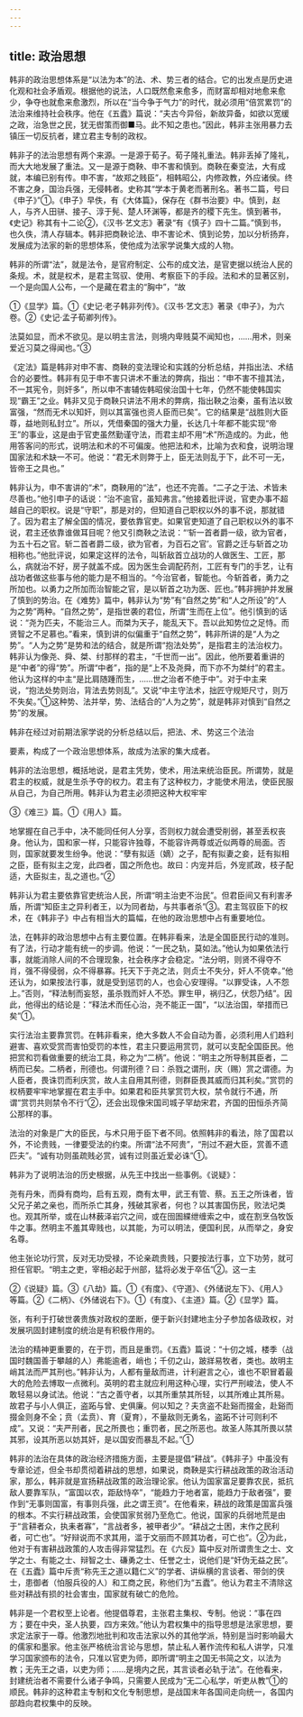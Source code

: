 ```yaml
---
---
---
```

title: 政治思想
---



韩非的政治思想体系是“以法为本”的法、术、势三者的结合。它的出发点是历史进化观和社会矛盾观。根据他的说法，人口既然愈来愈多，而财富却相对地愈来愈少，争夺也就愈来愈激烈，所以在“当今争于气力”的时代，就必须用“倍赏累罚”的法治来维持社会秩序。他在《五蠹》篇说：“夫古今异俗，新故异备，如欲以宽缓之政，治急世之民，犹无辔策而御■马。此不知之患也。”因此，韩非主张用暴力去镇压一切反抗者，建立君主专制的政权。

韩非子的法治思想有两个来源。一是源于荀子。荀子隆礼重法。韩非丢掉了隆礼，而大大地发展了重法。又一是源于商鞅、申不害和慎到。商鞅在秦变法，大有成就，本编已别有传。申不害，“故郑之贱臣”，相韩昭公，内修政教，外应诸侯。终不害之身，国治兵强，无侵韩者。史称其“学本于黄老而著刑名。著书二篇，号曰《申子》”①。《申子》早佚，有《大体篇》，保存在《群书治要》中。慎到，赵人，与齐人田骈、接子、淳于髡、楚人环渊等，都是齐的稷下先生。慎到著书，《史记》称其有十二论②，《汉书·艺文志》著录“有《慎子》四十二篇。”慎到书，也久佚，清人存辑本。韩非把商鞅论法、申不害论术、慎到论势，加以分析扬弃，发展成为法家的新的思想体系，使他成为法家学说集大成的人物。

韩非的所谓“法”，就是法令，是官府制定、公布的成文法，是官吏据以统治人民的条规。术，就是权术，是君主驾驭、使用、考察臣下的手段。法和术的显著区别，一个是向国人公布，一个是藏在君主的“胸中”，“故

①《显学》篇。①《史记·老子韩非列传》。《汉书·艺文志》著录《申子》，为六卷。②《史记·孟子荀卿列传》。

法莫如显，而术不欲见。是以明主言法，则境内卑贱莫不闻知也，……用术，则亲爱近习莫之得闻也。”③

《定法》篇是韩非对申不害、商鞅的变法理论和实践的分析总结，并指出法、术结合的必要性。韩非有见于申不害只讲术不重法的弊病，指出：“申不害不擅其法，不一其宪令，则奸多”，所以申不害辅佐韩昭侯治国十七年，仍然不能使韩国实现“霸王”之业。韩非又见于商鞅只讲法不用术的弊病，指出鞅之治秦，虽有法以致富强，“然而无术以知奸，则以其富强也资人臣而已矣”。它的结果是“战胜则大臣尊，益地则私封立”。所以，凭借秦国的强大力量，长达几十年都不能实现“帝王”的事业，这是由于官吏虽然勤谨守法，而君主却不用“术”所造成的。为此，他用答客问的形式，说明法和术的不可偏废。他把法和术，比喻为衣和食，说明治理国家法和术缺一不可。他说：“君无术则弊于上，臣无法则乱于下，此不可一无，皆帝王之具也。”

韩非认为，申不害讲的“术”，商鞅用的“法”，也还不完善。“二子之于法、术皆未尽善也。”他引申子的话说：“治不逾官，虽知弗言。”他接着批评说，官吏办事不超越自己的职权。说是“守职”，那是对的，但知道自己职权以外的事不说，那就错了。因为君主了解全国的情况，要依靠官吏。如果官吏知道了自己职权以外的事不说，君主还依靠谁做耳目呢？他又引商鞅之法说：“‘斩一首者爵一级，欲为官者，为五十石之官。斩二首者爵二级，欲为官者，为百石之官’。官爵之迁与斩首之功相称也。”他批评说，如果定这样的法令，叫斩敌首立战功的人做医生、工匠，那么，病就治不好，房子就盖不成。因为医生会调配药剂，工匠有专门的手艺，让有战功者做这些事与他的能力是不相当的。“今治官者，智能也。今斩首者，勇力之所加也。以勇力之所加而治智能之官，是以斩首之功为医、匠也。”韩非拥护并发展了慎到的势治。在《难势》篇中，韩非认为“势”有“自然之势”和“人之所设”的“人为之势”两种。“自然之势”，是指世袭的君位，所谓“生而在上位”。他引慎到的话说：“尧为匹夫，不能治三人。而桀为天子，能乱天下。吾以此知势位之足恃。而贤智之不足慕也。”看来，慎到讲的似偏重于“自然之势”，韩非所讲的是“人为之势”。“人为之势”是势和法的结合，就是所谓“抱法处势”，是指君主的法治权力。韩非认为像尧、舜、桀、纣那样的君主，“千世而一出”。因此，他所要着重讲的是“中者”的得“势”。所谓“中者”，指的是“上不及尧舜，而下亦不为桀纣”的君主。他认为这样的中主“是比肩随踵而生，……世之治者不绝于中”。对于中主来说，“抱法处势则治，背法去势则乱”。又说“中主守法术，拙匠守规矩尺寸，则万不失矣。”①这种势、法并举，势、法结合的“人为之势”，就是韩非对慎到“自然之势”的发展。

韩非在经过对前期法家学说的分析总结以后，把法、术、势这三个法治

要素，构成了一个政治思想体系，故成为法家的集大成者。

韩非的法治思想，概括地说，是君主凭势，使术，用法来统治臣民。所谓势，就是君主的权威，就是生杀予夺的权力。君主有了这种权力，才能使术用法，使臣民服从自己，为自己所用。韩非认为君主必须把这种大权牢牢

③《难三》篇。①《用人》篇。

地掌握在自己手中，决不能同任何人分享，否则权力就会遭受削弱，甚至丢权丧身。他认为，国和家一样，只能容许独尊，不能容许两尊或近似两尊的局面。否则，国家就要发生纷争。他说：“孽有拟适（嫡）之子，配有拟妻之妾，廷有拟相之臣，臣有拟主之宠，此四者，国之所危也。故曰：内宠并后，外宠贰政，枝子配适，大臣拟主，乱之道也。”②

韩非认为君主要依靠官吏统治人民，所谓“明主治吏不治民”。但君臣间又有利害矛盾，所谓“知臣主之异利者王，以为同者劫，与共事者杀”③。君主驾驭臣下的权术，在《韩非子》中占有相当大的篇幅，在他的政治思想中占有重要地位。

法，在韩非的政治思想中占有主要位置。在韩非看来，法是全国臣民行动的准则。有了法，行动才能有统一的步调。他说：“一民之轨，莫如法。”他认为如果依法行事，就能消除人间的不合理现象，社会秩序才会稳定。“法分明，则贤不得夺不肖，强不得侵弱，众不得暴寡。托天下于尧之法，则贞士不失分，奸人不侥幸。”他还认为，如果按法行事，就是受到惩罚的人，也会心安理得。“以罪受诛，人不怨上。”否则，“释法制而妄怒，虽杀戮而奸人不恐。罪生甲，祸归乙，伏怨乃结”。因此，他得出的结论是：“释法术而任心治，尧不能正一国”，“以法治国，举措而已矣”①。

实行法治主要靠赏罚。在韩非看来，绝大多数人不会自动为善，必须利用人们趋利避害、喜欢受赏而害怕受罚的本性，君主只要运用赏罚，就可以支配全国臣民。他把赏和罚看做重要的统治工具，称之为“二柄”。他说：“明主之所导制其臣者，二柄而已矣。二柄者，刑德也。何谓刑德？曰：杀戮之谓刑，庆（赐）赏之谓德。为人臣者，畏诛罚而利庆赏，故人主自用其刑德，则群臣畏其威而归其利矣。”赏罚的权柄要牢牢地掌握在君主手中。如果君和臣共掌赏罚大权，禁令就行不通，所谓“赏罚共则禁令不行”②，还会出现像宋国司城子罕劫宋君，齐国的田恒杀齐简公那样的事。

法治的对象是广大的臣民，与术只用于臣下者不同。依照韩非的看法，除了国君以外，不论贵贱，一律要受法的约束。所谓“法不阿贵”，“刑过不避大臣，赏善不遗匹夫”。“诚有功则虽疏贱必赏，诚有过则虽近爱必诛”①。

韩非为了说明法治的历史根据，从先王中找出一些事例。《说疑》：

尧有丹朱，而舜有商均，启有五观，商有太甲，武王有管、蔡。五王之所诛者，皆父兄子弟之亲也，而所杀亡其身，残破其家者，何也？以其害国伤民，败法圮类也。观其所举，或在山林薮泽岩穴之间，或在囹圄緤绁缠索之中，或在割烹刍牧饭牛之事。然明主不羞其卑贱也，以其能，为可以明法，便国利民，从而举之，身安名尊。

他主张论功行赏，反对无功受禄，不论亲疏贵贱，只要按法行事，立下功劳，就可担任官职。“明主之吏，宰相必起于州部，猛将必发于卒伍”②。这一主

②《说疑》篇。③《八劫》篇。①《有度》、《守道》、《外储说左下》、《用人》等篇。②《二柄》、《外储说右下》。①《有度》、《主道》篇。②《显学》篇。

张，有利于打破世袭贵族对政权的垄断，便于新兴封建地主分子参加各级政权，对发展巩固封建制度的统治是有积极作用的。

法治的精神更重要的，在于罚，而且是重罚。《五蠹》篇说：“十仞之城，楼季（战国时魏国善于攀越的人）弗能逾者，峭也；千仞之山，跛牂易牧者，类也。故明主峭其法而严其刑也。”韩非认为，人都有量敌而进，计利避言之心，谁也不职冒着最大的危险去博取一点微利。英明的君主就应利用这种心理，实行严刑峻法，使人不敢轻易以身试法。他说：“古之善守者，以其所重禁其所轻，以其所难止其所易。故君子与小人俱正，盗跖与曾、史俱廉。何以知之？夫贪盗不赴谿而掇金，赴谿而掇金则身不全；贲（孟贲）、育（夏育），不量敌则无勇名，盗跖不计可则利不成”。又说：“夫严刑者，民之所畏也；重罚者，民之所恶也。故圣人陈其所畏以禁其邪，设其所恶以妨其奸，是以国安而暴乱不起。”①

韩非的法治在具体的政治经济措施方面，主要是提倡“耕战”。《韩非子》中虽没有专章论述，但全书却贯彻着耕战的思想，如果说，商鞅是实行耕战政策的政治活动家，那么，韩非就是宣扬耕战政策的政治理论家。他认为国家富足要靠农民，抵抗敌人要靠军队，“富国以农，距敌恃卒”，“能趋力于地者富，能趋力于敌者强”，要作到“无事则国富，有事则兵强，此之谓王资”。在他看来，耕战的政策是国富兵强的根本。不实行耕战政策，会使国家贫弱乃至危亡。他说，国家的兵弱地荒是由于“言耕者众，执耒者寡”，“言战者多，被甲者少”。“耕战之士困，末作之民利者，可亡也”。“好辩说而不求其用，滥于文丽而不顾其功者，可亡也”。②为此，他对于有害耕战政策的人攻击得非常猛烈。在《六反》篇中反对所谓贵生之士、文学之士、有能之士、辩智之士、磏勇之士、任誉之士，说他们是“奸伪无益之民”。在《五蠹》篇中斥责“称先王之道以籍仁义”的学者、讲纵横的言谈者、带剑的侠士，患御者（怕服兵役的人）和工商之民，称他们为“五蠹”。他认为君主不清除这些对耕战有损的社会害虫，国家就有破亡的危险。

韩非是一个君权至上论者。他提倡尊君，主张君主集权、专制。他说：“事在四方；要在中央，圣人执要，四方来效。”他认为君权集中的指导思想是法家思想，要求定法家于一尊。他激烈地批判和攻击法家以外的其他学派，特别是当时影响最大的儒家和墨家。他主张严格统治言论与思想，禁止私人著作流传和私人讲学，只准学习国家颁布的法令，只准以官吏为师，即所谓“明主之国无书简之文，以法为教；无先王之语，以吏为师；……是境内之民，其言谈者必轨于法”。在他看来，封建统治者不需要什么诸子争鸣，只需要人民成为“无二心私学，听吏从教”①的顺民。韩非的这种君主专制和文化专制思想，是战国末年各国间走向统一，各国内部趋向君权集中的反映。
